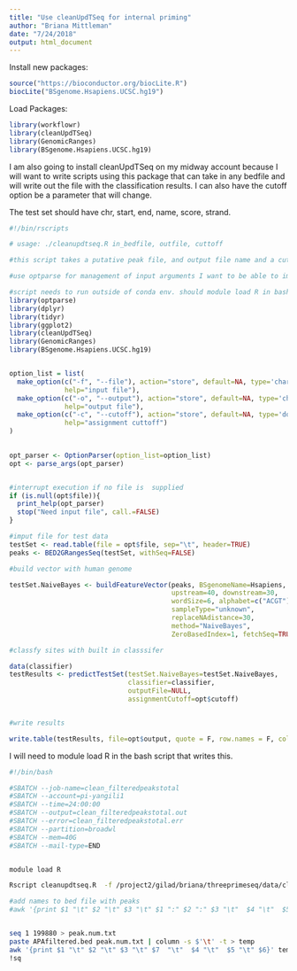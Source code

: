 ```yaml
---
title: "Use cleanUpdTSeq for internal priming"
author: "Briana Mittleman"
date: "7/24/2018"
output: html_document
---
```



Install new packages:
```r
source("https://bioconductor.org/biocLite.R")
biocLite("BSgenome.Hsapiens.UCSC.hg19")
```


Load Packages:  
```r
library(workflowr)
library(cleanUpdTSeq)
library(GenomicRanges)
library(BSgenome.Hsapiens.UCSC.hg19)
```

I am also going to install cleanUpdTSeq on my midway account because I will want to write scripts using this package that can take in any bedfile and will write out the file with the classification results. I can also have the cutoff option be a parameter that will change.  

The test set should have chr, start, end, name, score, strand.  



```r
#!/bin/rscripts

# usage: ./cleanupdtseq.R in_bedfile, outfile, cuttoff

#this script takes a putative peak file, and output file name and a cuttoff for classification and outputs the file with all of the seqs classified. 

#use optparse for management of input arguments I want to be able to imput the 6up nuc file and write out a filter file  

#script needs to run outside of conda env. should module load R in bash script when I submit it 
library(optparse)
library(dplyr)
library(tidyr)
library(ggplot2)
library(cleanUpdTSeq)
library(GenomicRanges)
library(BSgenome.Hsapiens.UCSC.hg19)


option_list = list(
  make_option(c("-f", "--file"), action="store", default=NA, type='character',
              help="input file"),
  make_option(c("-o", "--output"), action="store", default=NA, type='character',
              help="output file"),
  make_option(c("-c", "--cutoff"), action="store", default=NA, type='double',
              help="assignment cuttoff")
)
  

opt_parser <- OptionParser(option_list=option_list)
opt <- parse_args(opt_parser)


#interrupt execution if no file is  supplied
if (is.null(opt$file)){
  print_help(opt_parser)
  stop("Need input file", call.=FALSE)
}

#imput file for test data 
testSet <- read.table(file = opt$file, sep="\t", header=TRUE)
peaks <- BED2GRangesSeq(testSet, withSeq=FALSE)

#build vector with human genome  

testSet.NaiveBayes <- buildFeatureVector(peaks, BSgenomeName=Hsapiens,
                                         upstream=40, downstream=30, 
                                         wordSize=6, alphabet=c("ACGT"),
                                         sampleType="unknown", 
                                         replaceNAdistance=30, 
                                         method="NaiveBayes",
                                         ZeroBasedIndex=1, fetchSeq=TRUE)

#classfy sites with built in classsifer

data(classifier)
testResults <- predictTestSet(testSet.NaiveBayes=testSet.NaiveBayes,
                              classifier=classifier,
                              outputFile=NULL, 
                              assignmentCutoff=opt$cutoff)


#write results  

write.table(testResults, file=opt$output, quote = F, row.names = F, col.names = T)  
```


I will need to module load R in the bash script that writes this.  

```bash
#!/bin/bash

#SBATCH --job-name=clean_filteredpeakstotal
#SBATCH --account=pi-yangili1
#SBATCH --time=24:00:00
#SBATCH --output=clean_filteredpeakstotal.out
#SBATCH --error=clean_filteredpeakstotal.err
#SBATCH --partition=broadwl
#SBATCH --mem=40G
#SBATCH --mail-type=END


module load R

Rscript cleanupdtseq.R  -f /project2/gilad/briana/threeprimeseq/data/clean.peaks/APAfiltered_named.bed -o /project2/gilad/briana/threeprimeseq/data/clean.peaks/clean_APAfilteredTotal.txt -c .5


```


```bash
#add names to bed file with peaks 
#awk '{print $1 "\t" $2 "\t" $3 "\t" $1 ":" $2 ":" $3 "\t"  $4 "\t"  $5 "\t" $6}' APAfiltered.bed > APAfiltered_named.bed


seq 1 199880 > peak.num.txt
paste APAfiltered.bed peak.num.txt | column -s $'\t' -t > temp
awk '{print $1 "\t" $2 "\t" $3 "\t" $7  "\t"  $4 "\t"  $5 "\t" $6}' temp >  APAfiltered_named.bed
!sq

```

